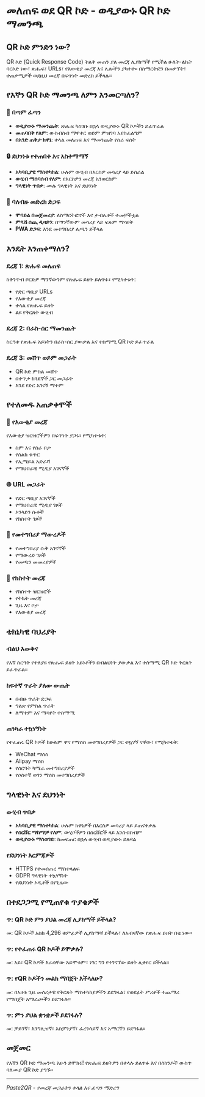 # መለጠፍ ወደ QR ኮድ - ወዲያውኑ QR ኮድ ማመንጫ

## QR ኮድ ምንድን ነው?

QR ኮድ (Quick Response Code) ትልቅ መጠን ያለ መረጃ ሊያከማች የሚችል ሁለት-ልኬት ባርኮድ ነው፣ ጽሑፍ፣ URLs፣ የእውቂያ መረጃ እና ሌሎችን ያካተተ። በስማርትፎን በመቃኘት፣ ተጠቃሚዎች ወደዚህ መረጃ በፍጥነት መድረስ ይችላሉ።

## የእኛን QR ኮድ ማመንጫ ለምን እንመርጣለን?

### 🚀 በጣም ፈጣን

-   **ወዲያውኑ ማመንጨት**: ጽሑፍ ካስገቡ በኋላ ወዲያውኑ QR ኮዶችን ይፈጥራል
-   **መጠባበቅ የለም**: ውስብስብ ማዋቀር ወይም ምዝገባ አያስፈልግም
-   **በአንድ ጠቅታ ክዋኔ**: ቀላል መለጠፍ እና ማመንጨት የስራ ፍሰት

### 🔒 ደህንነቱ የተጠበቀ እና አስተማማኝ

-   **አካባቢያዊ ማስተካከል**: ሁሉም ውሂብ በእርስዎ መሳሪያ ላይ ይሰራል
-   **ውሂብ ማሰባሰብ የለም**: የእርስዎን መረጃ አንወርስም
-   **ግላዊነት ጥበቃ**: ሙሉ ግላዊነት እና ደህንነት

### 📱 ባለብዙ መድረክ ድጋፍ

-   **ሞባይል በመጀመሪያ**: ለስማርትፎኖች እና ታብሌቶች ተመቻችቷል
-   **ምላሽ ሰጪ ዲዛይን**: በማንኛውም መሳሪያ ላይ ፍጹም ማሳየት
-   **PWA ድጋፍ**: እንደ መተግበሪያ ሊጫን ይችላል

## እንዴት እንጠቀማለን?

### ደረጃ 1: ጽሑፍ መለጠፍ

ከቅንጥብ ቦርድዎ ማንኛውንም የጽሑፍ ይዘት ይለጥፉ፣ የሚካተቱት:

-   የድር ጣቢያ URLs
-   የእውቂያ መረጃ
-   ቀላል የጽሑፍ ይዘት
-   ልዩ የቅርጸት ውሂብ

### ደረጃ 2: በራስ-ሰር ማመንጨት

ስርዓቱ የጽሑፍ አይነትን በራስ-ሰር ያውቃል እና ተስማሚ QR ኮድ ይፈጥራል

### ደረጃ 3: መሸጥ ወይም መጋራት

-   QR ኮድ ምስል መሸጥ
-   በቀጥታ ከጓደኞች ጋር መጋራት
-   እንደ የድር አገናኝ ማተም

## የተለመዱ አጠቃቀሞች

### 📧 የእውቂያ መረጃ

የእውቂያ ዝርዝሮችዎን በፍጥነት ያጋሩ፣ የሚካተቱት:

-   ስም እና የስራ ቦታ
-   የስልክ ቁጥር
-   የኢሜይል አድራሻ
-   የማህበራዊ ሚዲያ አገናኞች

### 🌐 URL መጋራት

-   የድር ጣቢያ አገናኞች
-   የማህበራዊ ሚዲያ ገጾች
-   ኦንላይን ሱቆች
-   የክስተት ገጾች

### 📱 የመተግበሪያ ማውረዶች

-   የመተግበሪያ ሱቅ አገናኞች
-   የማውረድ ገጾች
-   የመጫን መመሪያዎች

### 🎫 የክስተት መረጃ

-   የክስተት ዝርዝሮች
-   የትኬት መረጃ
-   ጊዜ እና ቦታ
-   የእውቂያ መረጃ

## ቴክኒካዊ ባህሪያት

### ብልህ እውቅና

የእኛ ስርዓት የተለያዩ የጽሑፍ ይዘት አይነቶችን በብልህነት ያውቃል እና ተስማሚ QR ኮድ ቅርጸት ይፈጥራል።

### ከፍተኛ ጥራት ያለው ውጤት

-   በብዙ ጥራት ድጋፍ
-   ግልጽ የምስል ጥራት
-   ለማተም እና ማሳየት ተስማሚ

### ጠንካራ ተኳሃኝነት

የተፈጠሩ QR ኮዶች ከሁሉም ዋና የማሰስ መተግበሪያዎች ጋር ተኳሃኝ ናቸው፣ የሚካተቱት:

-   WeChat ማሰስ
-   Alipay ማሰስ
-   የስርዓት ካሜራ መተግበሪያዎች
-   የሶስተኛ ወገን ማሰስ መተግበሪያዎች

## ግላዊነት እና ደህንነት

### ውሂብ ጥበቃ

-   **አካባቢያዊ ማስተካከል**: ሁሉም ክዋኔዎች በእርስዎ መሳሪያ ላይ ይጠናቀቃሉ
-   **የሰርቨር ማከማቻ የለም**: ውሂቦችዎን በሰርቨሮች ላይ አንሰብስብም
-   **ወዲያውኑ ማስወገድ**: ከመፍጠር በኋላ ውሂብ ወዲያውኑ ይጸዳል

### የደህንነት እርምጃዎች

-   HTTPS የተመሰጠረ ማስተላልፍ
-   GDPR ግላዊነት ተኳሃኝነት
-   የደህንነት ኦዲቶች በየጊዜው

## በተደጋጋሚ የሚጠየቁ ጥያቄዎች

### ጥ: QR ኮድ ምን ያህል መረጃ ሊያከማች ይችላል?

መ: QR ኮዶች እስከ 4,296 ቁምፊዎች ሊያከማቹ ይችላሉ፣ ለአብዛኛው የጽሑፍ ይዘት በቂ ነው።

### ጥ: የተፈጠሩ QR ኮዶች ይሞቃሉ?

መ: አይ፣ QR ኮዶች እራሳቸው አይሞቁም፣ ነገር ግን የተገናኘው ይዘት ሊቀየር ይችላል።

### ጥ: የQR ኮዶችን መልክ ማበጀት እችላለሁ?

መ: በአሁኑ ጊዜ መሰረታዊ የቅርጸት ማስተካከያዎችን ይደግፋል፣ የወደፊት ሥሪቶች ተጨማሪ የማበጀት አማራጮችን ይደግፋሉ።

### ጥ: ምን ያህል ቋንቋዎች ይደገፋሉ?

መ: ቻይንኛ፣ እንግሊዝኛ፣ እስፓንያኛ፣ ፈረንሳይኛ እና አማርኛን ይደግፋል።

## መጀመር

የእኛን QR ኮድ ማመንጫ አሁን ይሞክሩ! የጽሑፍ ይዘትዎን በቀላሉ ይለጥፉ እና በሰከንዶች ውስጥ ባለሙያ QR ኮድ ያግኙ።

---

_Paste2QR - የመረጃ መጋራትን ቀላል እና ፈጣን ማድረግ_
